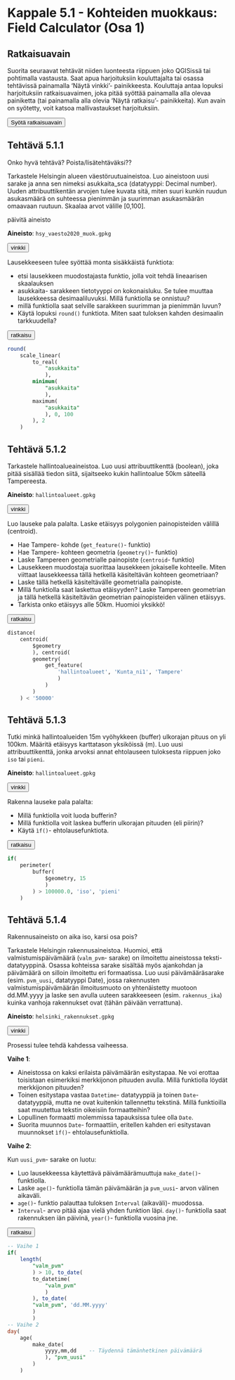 # Kappale 5.1 - Kohteiden muokkaus: Field Calculator (Osa 1)

## Ratkaisuavain

Suorita seuraavat tehtävät niiden luonteesta riippuen joko QGISissä tai pohtimalla vastausta. Saat apua harjoituksiin kouluttajalta tai osassa tehtävissä painamalla 'Näytä vinkki'- painikkeesta. Kouluttaja antaa lopuksi harjoituksiin ratkaisuavaimen, joka pitää syöttää painamalla alla olevaa painiketta (tai painamalla alla olevia 'Näytä ratkaisu'- painikkeita). Kun avain on syötetty, voit katsoa mallivastaukset harjoituksiin.

<button onclick="enterToken()" class="btn">Syötä ratkaisuavain</button>

## Tehtävä 5.1.1
::: todo
Onko hyvä tehtävä? Poista/lisätehtäväksi??
:::

Tarkastele Helsingin alueen väestöruutuaineistoa. Luo aineistoon uusi sarake ja anna sen nimeksi asukkaita_sca (datatyyppi: Decimal number). Uuden attribuuttikentän arvojen tulee kuvata sitä, miten suuri kunkin ruudun asukasmäärä on suhteessa pienimmän ja suurimman asukasmäärän omaavaan ruutuun. Skaalaa arvot välille [0,100].


::: todo
päivitä aineisto
:::

**Aineisto**: ```hsy_vaesto2020_muok.gpkg```

<button onclick="toggleAnswer(this)" class="btn answer_btn">vinkki</button>

::: hidden-box
Lausekkeeseen tulee syöttää monta sisäkkäistä funktiota:

- etsi lausekkeen muodostajasta funktio, jolla voit tehdä lineaarisen skaalauksen
- asukkaita- sarakkeen tietotyyppi on kokonaisluku. Se tulee muuttaa lausekkeessa desimaaliluvuksi. Millä funktiolla se onnistuu?
- millä funktiolla saat selville sarakkeen suurimman ja pienimmän luvun?
- Käytä lopuksi ```round()``` funktiota. Miten saat tuloksen kahden desimaalin tarkkuudella?
:::

<button onclick="toggleAnswer(this)" class="btn answer_btn token">ratkaisu</button>

::: hidden-box
::: code-box
``` sql
round(
	scale_linear(
		to_real(
			"asukkaita"
			),
		minimum(
			"asukkaita"
			),
		maximum(
			"asukkaita"
			), 0, 100
		), 2
	)
```
:::
:::

## Tehtävä 5.1.2

Tarkastele hallintoalueaineistoa. Luo uusi attribuuttikenttä (boolean), joka pitää sisällää tiedon siitä, sijaitseeko kukin hallintoalue 50km säteellä Tampereesta.

**Aineisto**: ```hallintoalueet.gpkg```

<button onclick="toggleAnswer(this)" class="btn answer_btn">vinkki</button>

::: hidden-box
Luo lauseke pala palalta. Laske etäisyys polygonien painopisteiden välillä (centroid).

- Hae Tampere- kohde (```get_feature()```- funktio)
- Hae Tampere- kohteen geometria (```geometry()```- funktio)
- Laske Tampereen geometrialle painopiste (```centroid```- funktio)
- Lausekkeen muodostaja suorittaa lausekkeen jokaiselle kohteelle. Miten viittaat lausekkeessa tällä hetkellä käsiteltävän kohteen geometriaan?
- Laske tällä hetkellä käsiteltävälle geometrialla painopiste.
- Millä funktiolla saat laskettua etäisyyden? Laske Tampereen geometrian ja tällä hetkellä käsiteltävän geometrian painopisteiden välinen etäisyys.
- Tarkista onko etäisyys alle 50km. Huomioi yksikkö!
:::

<button onclick="toggleAnswer(this)" class="btn answer_btn token">ratkaisu</button>

::: hidden-box
::: code-box
``` sql
distance(
	centroid(
		$geometry
		), centroid(
		geometry(
			get_feature(
				'hallintoalueet', 'Kunta_ni1', 'Tampere'
				)
			)
		)
	) < '50000'
```
:::
:::

## Tehtävä 5.1.3

Tutki minkä hallintoalueiden 15m vyöhykkeen (buffer) ulkorajan pituus on yli 100km. Määritä etäisyys karttatason yksiköissä (m). Luo uusi attribuuttikenttä, jonka arvoksi annat ehtolauseen tuloksesta riippuen joko ```iso``` tai ```pieni```.

**Aineisto**: ```hallintoalueet.gpkg```

<button onclick="toggleAnswer(this)" class="btn answer_btn">vinkki</button>

::: hidden-box
Rakenna lauseke pala palalta:

- Millä funktiolla voit luoda bufferin?
- Millä funktiolla voit laskea bufferin ulkorajan pituuden (eli piirin)?
- Käytä ```ìf()```- ehtolausefunktiota.
:::

<button onclick="toggleAnswer(this)" class="btn answer_btn token">ratkaisu</button>

::: hidden-box
::: code-box
``` sql
if(
	perimeter(
		buffer(
			$geometry, 15
			)
		) > 100000.0, 'iso', 'pieni'
	)
```
:::
:::

## Tehtävä 5.1.4

::: todo
Rakennusaineisto on aika iso, karsi osa pois?
:::

Tarkastele Helsingin rakennusaineistoa. Huomioi, että valmistumispäivämäärä (```valm_pvm```- sarake) on ilmoitettu aineistossa teksti- datatyyppinä. Osassa kohteissa sarake sisältää myös ajankohdan ja päivämäärä on silloin ilmoitettu eri formaatissa.  Luo uusi päivämääräsarake (esim. ```pvm_uusi```, datatyyppi Date), jossa rakennusten valmistumispäivämäärän ilmoitusmuoto on yhtenäistetty muotoon dd.MM.yyyy ja laske sen avulla uuteen sarakkeeseen (esim. ```rakennus_ika```) kuinka vanhoja rakennukset ovat (tähän päivään verrattuna).

**Aineisto**: ```helsinki_rakennukset.gpkg```

<button onclick="toggleAnswer(this)" class="btn answer_btn">vinkki</button>

::: hidden-box
Prosessi tulee tehdä kahdessa vaiheessa.

**Vaihe 1**:

- Aineistossa on kaksi erilaista päivämäärän esitystapaa. Ne voi erottaa toisistaan esimerkiksi merkkijonon pituuden avulla. Millä funktiolla löydät merkkijonon pituuden?
- Toinen esitystapa vastaa ```Datetime```- datatyyppiä ja toinen ```Date```- datatyyppiä, mutta ne ovat kuitenkin tallennettu tekstinä. Millä funktioilla saat muutettua tekstin oikeisiin formaatteihin?
- Lopullinen formaatti molemmissa tapauksissa tulee olla ```Date```.
- Suorita muunnos ```Date```- formaattiin, eritellen kahden eri esitystavan muunnokset  ```ìf()```- ehtolausefunktiolla.

**Vaihe 2**:

Kun ```uusi_pvm```- sarake on luotu:

- Luo lausekkeessa käytettävä päivämäärämuuttuja ```make_date()```- funktiolla.
- Laske ```age()```- funktiolla tämän päivämäärän ja ```pvm_uusi```- arvon välinen aikaväli.
- ```age()```- funktio palauttaa tuloksen ```Interval``` (aikaväli)- muodossa.
- ```Interval```- arvo pitää ajaa vielä yhden funktion läpi. ```day()```- funktiolla saat rakennuksen iän päivinä, ```year()```- funktiolla vuosina jne.
:::

<button onclick="toggleAnswer(this)" class="btn answer_btn token">ratkaisu</button>

::: hidden-box
::: code-box
``` sql
-- Vaihe 1
if(
	length(
		"valm_pvm"
		) > 10, to_date(
		to_datetime(
			"valm_pvm"
			)
		), to_date(
		"valm_pvm", 'dd.MM.yyyy'
		)
		)
-- Vaihe 2
day(
	age(
		make_date(
			yyyy,mm,dd    -- Täydennä tämänhetkinen päivämäärä
			), "pvm_uusi"
		)
	)
```
:::
:::